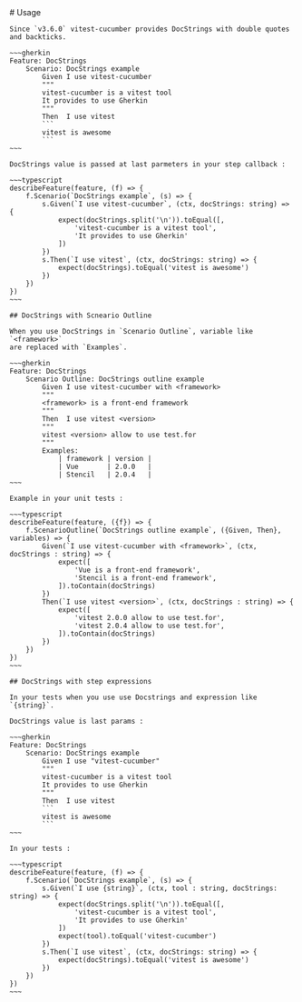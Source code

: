 
<Layout title="DocStrings">
    # Usage

    Since `v3.6.0` vitest-cucumber provides DocStrings with double quotes and backticks.

    ~~~gherkin
    Feature: DocStrings
        Scenario: DocStrings example
            Given I use vitest-cucumber
            """
            vitest-cucumber is a vitest tool
            It provides to use Gherkin
            """
            Then  I use vitest
            ```
            vitest is awesome
            ```
    ~~~
    
    DocStrings value is passed at last parmeters in your step callback : 

    ~~~typescript
    describeFeature(feature, (f) => {
        f.Scenario(`DocStrings example`, (s) => {
            s.Given(`I use vitest-cucumber`, (ctx, docStrings: string) => {
                expect(docStrings.split('\n')).toEqual([,
                    'vitest-cucumber is a vitest tool',
                    'It provides to use Gherkin'
                ])
            })
            s.Then(`I use vitest`, (ctx, docStrings: string) => {
                expect(docStrings).toEqual('vitest is awesome')
            })
        })
    })
    ~~~

    ## DocStrings with Scneario Outline

    When you use DocStrings in `Scenario Outline`, variable like `<framework>`
    are replaced with `Examples`.

    ~~~gherkin
    Feature: DocStrings
        Scenario Outline: DocStrings outline example
            Given I use vitest-cucumber with <framework>
            """
            <framework> is a front-end framework
            """
            Then  I use vitest <version>
            """
            vitest <version> allow to use test.for
            """
            Examples:
                | framework | version |
                | Vue       | 2.0.0   |
                | Stencil   | 2.0.4   |
    ~~~

    Example in your unit tests : 

    ~~~typescript
    describeFeature(feature, ({f}) => {
        f.ScenarioOutline(`DocStrings outline example`, ({Given, Then}, variables) => {
            Given(`I use vitest-cucumber with <framework>`, (ctx, docStrings : string) => {
                expect([
                    'Vue is a front-end framework',
                    'Stencil is a front-end framework',
                ]).toContain(docStrings)
            })
            Then(`I use vitest <version>`, (ctx, docStrings : string) => {
                expect([
                    'vitest 2.0.0 allow to use test.for',
                    'vitest 2.0.4 allow to use test.for',
                ]).toContain(docStrings)
            })
        })
    })
    ~~~

    ## DocStrings with step expressions

    In your tests when you use use Docstrings and expression like `{string}`.
    
    DocStrings value is last params : 

    ~~~gherkin
    Feature: DocStrings
        Scenario: DocStrings example
            Given I use "vitest-cucumber"
            """
            vitest-cucumber is a vitest tool
            It provides to use Gherkin
            """
            Then  I use vitest
            ```
            vitest is awesome
            ```
    ~~~

    In your tests : 
    
    ~~~typescript
    describeFeature(feature, (f) => {
        f.Scenario(`DocStrings example`, (s) => {
            s.Given(`I use {string}`, (ctx, tool : string, docStrings: string) => {
                expect(docStrings.split('\n')).toEqual([,
                    'vitest-cucumber is a vitest tool',
                    'It provides to use Gherkin'
                ])
                expect(tool).toEqual('vitest-cucumber')
            })
            s.Then(`I use vitest`, (ctx, docStrings: string) => {
                expect(docStrings).toEqual('vitest is awesome')
            })
        })
    })
    ~~~
    
</Layout>